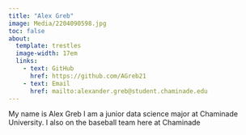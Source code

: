 ```yaml
---
title: "Alex Greb"
image: Media/2204090598.jpg
toc: false
about: 
  template: trestles
  image-width: 17em
  links:
    - text: GitHub
      href: https://github.com/AGreb21
    - text: Email
      href: mailto:alexander.greb@student.chaminade.edu
---
```


My name is Alex Greb I am a junior data science major at Chaminade University. I also on the baseball team here at Chaminade
